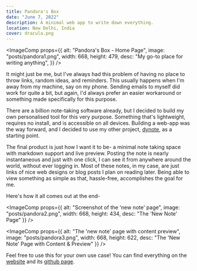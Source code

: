 ```yaml
---
title: Pandora's Box
date: "June 7, 2022"
description: A minimal web app to write down everything.
location: New Delhi, India
cover: dracula.png
---
```


<ImageComp
  props={{
    alt: "Pandora's Box - Home Page",
    image: "posts/pandora1.png",
    width: 668,
    height: 479,
    desc: "My go-to place for writing anything",
  }}
/>

It might just be me, but I've always had this problem of having no place to throw links, random ideas, and reminders. This usually happens when I'm away from my machine, say on my phone. Sending emails to myself did work for quite a bit, but again, I'd always prefer an easier workaround or something made specifically for this purpose.

There are a billion note-taking software already, but I decided to build my own personalised tool for this very purpose. Something that's lightweight, requires no install, and is accessible on all devices. Building a web-app was the way forward, and I decided to use my other project, [dynote](https://github.com.achintyajha/dynote), as a starting point.

The final product is just how I want it to be- a minimal note taking space with markdown support and live preview. Posting the note is nearly instantaneous and just with one click, I can see it from anywhere around the world, without ever logging in. Most of these notes, in my case, are just links of nice web designs or blog posts I plan on reading later. Being able to view something as simple as that, hassle-free, accomplishes the goal for me.

Here's how it all comes out at the end-

<ImageComp
props={{
  alt: "Screenshot of the 'new note' page",
  image: "posts/pandora2.png",
  width: 668,
  height: 434,
  desc: "The 'New Note' Page"
 }}
/>

<ImageComp
props={{
  alt: "The 'new note' page with content preview",
  image: "posts/pandora3.png",
  width: 668,
  height: 622,
  desc: "The 'New Note' Page with Content & Preview"
 }}
/>

Feel free to use this for your own use case! You can find everything on the [website](https://pandoras-box.vercel.app/) and its [github page](https://github.com/achintyajha/pandora).

